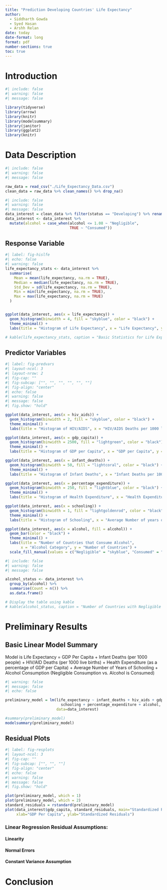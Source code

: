 ```yaml
---
title: "Prediction Developing Countries' Life Expectancy"
author: 
  - Siddharth Gowda
  - Syed Hasan
  - Arshh Relan
date: today
date-format: long
format: pdf
number-sections: true
toc: true
---
```


\newpage

# Introduction

\newpage


```r
#| include: false
#| warning: false
#| message: false

library(tidyverse)
library(arrow)
library(knitr)
library(modelsummary)
library(janitor)
library(ggplot2)
library(knitr)
```

# Data Description

```r
#| include: false
#| warning: false
#| message: false

raw_data = read_csv("./Life_Expectancy_Data.csv")
clean_data = raw_data %>% clean_names() %>% drop_na()

```

```r
#| include: false
#| warning: false
#| message: false
data_interest = clean_data %>% filter(status == "Developing") %>% rename(gdp_capita = gdp) %>% select(life_expectancy, infant_deaths, hiv_aids, gdp_capita, schooling, percentage_expenditure, alcohol)
data_interest <- data_interest %>% 
  mutate(alcohol = case_when(alcohol <= 1.08 ~ "Negligible", 
                             TRUE ~ "Consumed"))

```

## Response Variable

```r
#| label: fig-hislfe
#| echo: false
#| warning: false
life_expectancy_stats <- data_interest %>%
  summarise(
    Mean = mean(life_expectancy, na.rm = TRUE),
    Median = median(life_expectancy, na.rm = TRUE),
    Std_Dev = sd(life_expectancy, na.rm = TRUE),
    Min = min(life_expectancy, na.rm = TRUE),
    Max = max(life_expectancy, na.rm = TRUE)
  )


ggplot(data_interest, aes(x = life_expectancy)) +
  geom_histogram(binwidth = 4, fill = "skyblue", color = "black") +
  theme_minimal() +
  labs(title = "Histogram of Life Expectancy", x = "Life Expectancy", y = "Countries")

# kable(life_expectancy_stats, caption = "Basic Statistics for Life Expectancy")
```

\newpage

## Predictor Variables

```r
#| label: fig-predvars
#| layout-ncol: 3
#| layout-nrow: 2
#| fig-cap: ""
#| fig-subcap: ["", "", "", "", "", ""]
#| fig-align: "center"
#| echo: false
#| warning: false
#| message: false
#| fig.show: "hold"

ggplot(data_interest, aes(x = hiv_aids)) +
  geom_histogram(binwidth = 2, fill = "skyblue", color = "black") +
  theme_minimal() +
  labs(title = "Histogram of HIV/AIDS", x = "HIV/AIDS Deaths per 1000 live births", y = "Countries")

ggplot(data_interest, aes(x = gdp_capita)) +
  geom_histogram(binwidth = 2500, fill = "lightgreen", color = "black") +
  theme_minimal() +
  labs(title = "Histogram of GDP per Capita", x = "GDP per Capita", y = "Countries")

ggplot(data_interest, aes(x = infant_deaths)) +
  geom_histogram(binwidth = 50, fill = "lightcoral", color = "black") +
  theme_minimal() +
  labs(title = "Histogram of Infant Deaths", x = "Infant Deaths per 1000 People", y = "Countries")

ggplot(data_interest, aes(x = percentage_expenditure)) +
  geom_histogram(binwidth = 250, fill = "lightblue", color = "black") +
  theme_minimal() +
  labs(title = "Histogram of Health Expenditure", x = "Health Expenditure (as a percentage of GDP per capita)", y = "Countries")

ggplot(data_interest, aes(x = schooling)) +
  geom_histogram(binwidth = 1, fill = "lightgoldenrod", color = "black") +
  theme_minimal() +
  labs(title = "Histogram of Schooling", x = "Average Number of years of Schooling", y = "Countries")

ggplot(data_interest, aes(x = alcohol, fill = alcohol)) +
  geom_bar(color = "black") +
  theme_minimal() +
  labs(title = "Number of Countries that Consume Alcohol", 
       x = "Alcohol Category", y = "Number of Countries") +
  scale_fill_manual(values = c("Negligible" = "skyblue", "Consumed" = "salmon"))


```

```r
#| include: false
#| warning: false
#| message: false

alcohol_status <- data_interest %>%
  group_by(alcohol) %>%
  summarise(Count = n()) %>%
  as.data.frame()

# Display the table using kable
# kable(alcohol_status, caption = "Number of Countries with Negligible and Consumed Alcohol Data")


```

\newpage

# Preliminary Results

## Basic Linear Model Summary

Model is Life Expectancy = GDP Per Capita + Infant Deaths (per 1000 people) + HIV/AID Deaths (per 1000 live births) + Health Expenditure (as a percentage of GDP per Capita) + Average Number of Years of Schooling + Alcohol Consumption (Negligible Consumption vs. Alcohol is Consumed)

```r
#| warning: false
#| message: false
#| echo: false

preliminary_model = lm(life_expectancy ~ infant_deaths + hiv_aids + gdp_capita + 
                         schooling + percentage_expenditure + alcohol, 
                       data=data_interest)

#summary(preliminary_model)
modelsummary(preliminary_model)

```

## Residual Plots

```r
#| label: fig-resplots
#| layout-ncol: 3
#| fig-cap: ""
#| fig-subcap: ["", "", ""]
#| fig-align: "center"
#| echo: false
#| warning: false
#| message: false
#| fig.show: "hold"

plot(preliminary_model, which = 1)
plot(preliminary_model, which = 2)
standard_residuals = rstandard(preliminary_model)
plot(data_interest$gdp_capita, standard_residuals, main="Standardized Residuals V. GDP Per Capita", 
     xlab="GDP Per Capita", ylab="Standardized Residuals")

```

### Linear Regression Residual Assumptions:

#### Linearity
#### Normal Errors
#### Constant Variance Assumption



# Conclusion

